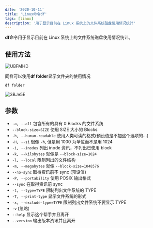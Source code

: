```yaml
---
date: '2020-10-11'
title: 'Linux命令df'
tags: [linux]
description: '用于显示目前在 Linux 系统上的文件系统磁盘使用情况统计'
---
```


**df**命令用于显示目前在 Linux 系统上的文件系统磁盘使用情况统计。

## 使用方法

![UBFMHD](https://cdn.jsdelivr.net/gh/funnyPan/pics@master/uPic/UBFMHD.png)

同样可以使用**df folder**显示文件夹的使用情况

```shell
df folder
```

![3BJe5E](https://cdn.jsdelivr.net/gh/funnyPan/pics@master/uPic/3BJe5E.png)

## 参数

- `-a, --all` 包含所有的具有 0 Blocks 的文件系统
- `--block-size=SIZE` 使用 SIZE 大小的 Blocks
- `-h, --human-readable` 使用人类可读的格式(预设值是不加这个选项的...)
- `-H, --si` 很像 `-h`, 但是用 1000 为单位而不是用 1024
- `-i, --inodes` 列出 inode 资讯，不列出已使用 block
- `-k, --kilobytes` 就像是 `--block-size=1024`
- `-l, --local` 限制列出的文件结构
- `-m, --megabytes` 就像 `--block-size=1048576`
- `--no-sync` 取得资讯前不 sync (预设值)
- `-P, --portability` 使用 POSIX 输出格式
- `--sync` 在取得资讯前 sync
- `-t, --type=TYPE` 限制列出文件系统的 TYPE
- `-T, --print-type` 显示文件系统的形式
- `-x, --exclude-type=TYPE` 限制列出文件系统不要显示 TYPE
- `-v` (忽略)
- `--help` 显示这个帮手并且离开
- `--version` 输出版本资讯并且离开
